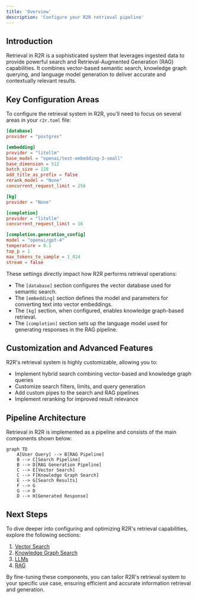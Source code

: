 ```yaml
---
title: 'Overview'
description: 'Configure your R2R retrieval pipeline'
---
```


## Introduction

Retrieval in R2R is a sophisticated system that leverages ingested data to provide powerful search and Retrieval-Augmented Generation (RAG) capabilities. It combines vector-based semantic search, knowledge graph querying, and language model generation to deliver accurate and contextually relevant results.

## Key Configuration Areas

To configure the retrieval system in R2R, you'll need to focus on several areas in your `r2r.toml` file:

```toml
[database]
provider = "postgres"

[embedding]
provider = "litellm"
base_model = "openai/text-embedding-3-small"
base_dimension = 512
batch_size = 128
add_title_as_prefix = false
rerank_model = "None"
concurrent_request_limit = 256

[kg]
provider = "None"

[completion]
provider = "litellm"
concurrent_request_limit = 16

[completion.generation_config]
model = "openai/gpt-4"
temperature = 0.1
top_p = 1
max_tokens_to_sample = 1_024
stream = false
```

These settings directly impact how R2R performs retrieval operations:

- The `[database]` section configures the vector database used for semantic search.
- The `[embedding]` section defines the model and parameters for converting text into vector embeddings.
- The `[kg]` section, when configured, enables knowledge graph-based retrieval.
- The `[completion]` section sets up the language model used for generating responses in the RAG pipeline.

## Customization and Advanced Features

R2R's retrieval system is highly customizable, allowing you to:

- Implement hybrid search combining vector-based and knowledge graph queries
- Customize search filters, limits, and query generation
- Add custom pipes to the search and RAG pipelines
- Implement reranking for improved result relevance

## Pipeline Architecture

Retrieval in R2R is implemented as a pipeline and consists of the main components shown below:

```mermaid
graph TD
    A[User Query] --> B[RAG Pipeline]
    B --> C[Search Pipeline]
    B --> D[RAG Generation Pipeline]
    C --> E[Vector Search]
    C --> F[Knowledge Graph Search]
    E --> G[Search Results]
    F --> G
    G --> D
    D --> H[Generated Response]
```


## Next Steps

To dive deeper into configuring and optimizing R2R's retrieval capabilities, explore the following sections:

1. [Vector Search](documentation/configuration/retrieval/vector-search)
2. [Knowledge Graph Search](documentation/configuration/retrieval/knowledge-graph)
3. [LLMs](documentation/configuration/retrieval/llm)
2. [RAG](documentation/configuration/retrieval/rag)

By fine-tuning these components, you can tailor R2R's retrieval system to your specific use case, ensuring efficient and accurate information retrieval and generation.